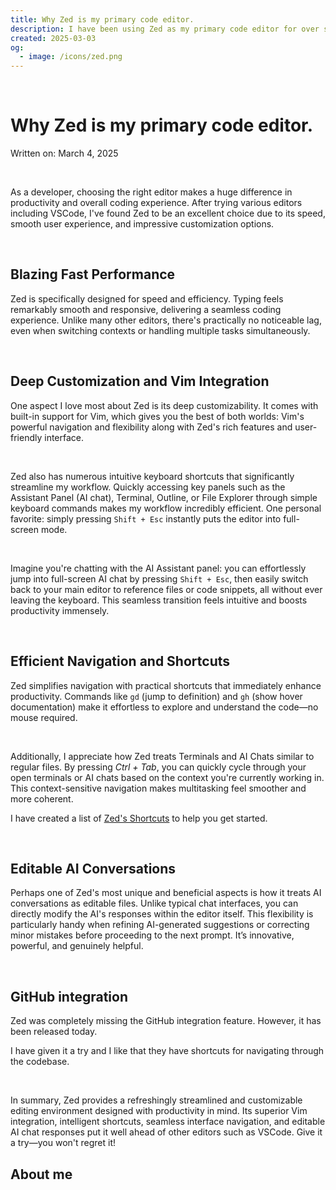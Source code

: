 ```yaml
---
title: Why Zed is my primary code editor.
description: I have been using Zed as my primary code editor for over six months now. Here is my experience with it.
created: 2025-03-03
og:
  - image: /icons/zed.png
---
```



<br/>
<h1 class="text-2xl md:text-4xl">Why Zed is my primary code editor.</h1>
<p class='text-sm text-gray-500'>Written on: March 4, 2025</p>
<br/>

As a developer, choosing the right editor makes a huge difference in productivity and overall coding experience. After trying various editors including VSCode, I've found Zed to be an excellent choice due to its speed, smooth user experience, and impressive customization options.

<br/>
<h2 class="text-2xl"> Blazing Fast Performance</h2>

Zed is specifically designed for speed and efficiency. Typing feels remarkably smooth and responsive, delivering a seamless coding experience. Unlike many other editors, there's practically no noticeable lag, even when switching contexts or handling multiple tasks simultaneously.

<br/>
<h2 class="text-2xl"> Deep Customization and Vim Integration</h2>

One aspect I love most about Zed is its deep customizability. It comes with built-in support for Vim, which gives you the best of both worlds: Vim's powerful navigation and flexibility along with Zed's rich features and user-friendly interface.

<br/>

Zed also has numerous intuitive keyboard shortcuts that significantly streamline my workflow. Quickly accessing key panels such as the Assistant Panel (AI chat), Terminal, Outline, or File Explorer through simple keyboard commands makes my workflow incredibly efficient. One personal favorite: simply pressing `Shift + Esc` instantly puts the editor into full-screen mode.

<br/>

Imagine you're chatting with the AI Assistant panel: you can effortlessly jump into full-screen AI chat by pressing `Shift + Esc`, then easily switch back to your main editor to reference files or code snippets, all without ever leaving the keyboard. This seamless transition feels intuitive and boosts productivity immensely.

<br/>
<h2 class="text-2xl"> Efficient Navigation and Shortcuts</h2>

Zed simplifies navigation with practical shortcuts that immediately enhance productivity. Commands like `gd` (jump to definition) and `gh` (show hover documentation) make it effortless to explore and understand the code—no mouse required.

<br/>

Additionally, I appreciate how Zed treats Terminals and AI Chats similar to regular files. By pressing <i>Ctrl + Tab</i>, you can quickly cycle through your open terminals or AI chats based on the context you're currently working in. This context-sensitive navigation makes multitasking feel smoother and more coherent.

I have created a list of <a href="/playground/zed-shortcuts" class="link ">Zed's Shortcuts</a> to help you get started.

<br/>
<h2 class="text-2xl">Editable AI Conversations</h2>

Perhaps one of Zed's most unique and beneficial aspects is how it treats AI conversations as editable files. Unlike typical chat interfaces, you can directly modify the AI's responses within the editor itself. This flexibility is particularly handy when refining AI-generated suggestions or correcting minor mistakes before proceeding to the next prompt. It’s innovative, powerful, and genuinely helpful.

<br/>

<h2 class="text-2xl">GitHub integration</h2>

Zed was completely missing the GitHub integration feature. However, it has been released today.

I have given it a try and I like that they have shortcuts for navigating through the codebase.

<br/>


In summary, Zed provides a refreshingly streamlined and customizable editing environment designed with productivity in mind. Its superior Vim integration, intelligent shortcuts, seamless interface navigation, and editable AI chat responses put it well ahead of other editors such as VSCode. Give it a try—you won't regret it!

<h2 class="text-2xl font-bold mt-8 mb-2">About me</h2>
<About />
